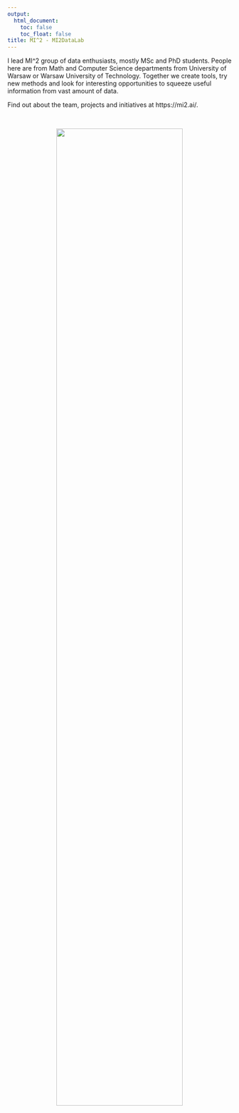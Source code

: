 ```yaml
---
output:
  html_document: 
    toc: false
    toc_float: false
title: MI^2 - MI2DataLab
---
```


<link rel="stylesheet" href="styles.css" type="text/css">

I lead MI^2 group of data enthusiasts, mostly MSc and PhD students. People here are from Math and Computer Science departments from University of Warsaw or Warsaw University of Technology.
Together we create tools, try new methods and look for interesting opportunities to squeeze useful information from vast amount of data.

Find out about the team, projects and initiatives at https://mi2.ai/.

<br/>

<center><a href="https://mi2.ai/"><img src="images/mi2.png" width="75%"></a></center>


